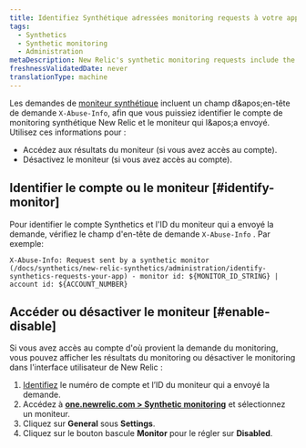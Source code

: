 ```yaml
---
title: Identifiez Synthétique adressées monitoring requests à votre application
tags:
  - Synthetics
  - Synthetic monitoring
  - Administration
metaDescription: New Relic's synthetic monitoring requests include the x-info-abuse header to help you identify the account and monitor that sent it.
freshnessValidatedDate: never
translationType: machine
---
```


Les demandes de [moniteur synthétique](/docs/synthetics/new-relic-synthetics/using-monitors/add-edit-monitors) incluent un champ d&amp;apos;en-tête de demande `X-Abuse-Info`, afin que vous puissiez identifier le compte de monitoring synthétique New Relic et le moniteur qui l&amp;apos;a envoyé. Utilisez ces informations pour :

* Accédez aux résultats du moniteur (si vous avez accès au compte).
* Désactivez le moniteur (si vous avez accès au compte).

## Identifier le compte ou le moniteur [#identify-monitor]

Pour identifier le compte Synthetics et l&apos;ID du moniteur qui a envoyé la demande, vérifiez le champ d&apos;en-tête de demande `X-Abuse-Info` . Par exemple:

```
X-Abuse-Info: Request sent by a synthetic monitor (/docs/synthetics/new-relic-synthetics/administration/identify-synthetics-requests-your-app) - monitor id: ${MONITOR_ID_STRING} | account id: ${ACCOUNT_NUMBER}
```

## Accéder ou désactiver le moniteur [#enable-disable]

Si vous avez accès au compte d&apos;où provient la demande du monitoring, vous pouvez afficher les résultats du monitoring ou désactiver le monitoring dans l&apos;interface utilisateur de New Relic :

1. [Identifiez](#identify-monitor) le numéro de compte et l’ID du moniteur qui a envoyé la demande.
2. Accédez à <DNT>**[one.newrelic.com &gt; Synthetic monitoring](https://one.newrelic.com/synthetics-nerdlets)**</DNT> et sélectionnez un moniteur.
3. Cliquez sur <DNT>**General**</DNT> sous <DNT>**Settings**</DNT>.
4. Cliquez sur le bouton bascule <DNT>**Monitor**</DNT> pour le régler sur <DNT>**Disabled**</DNT>.